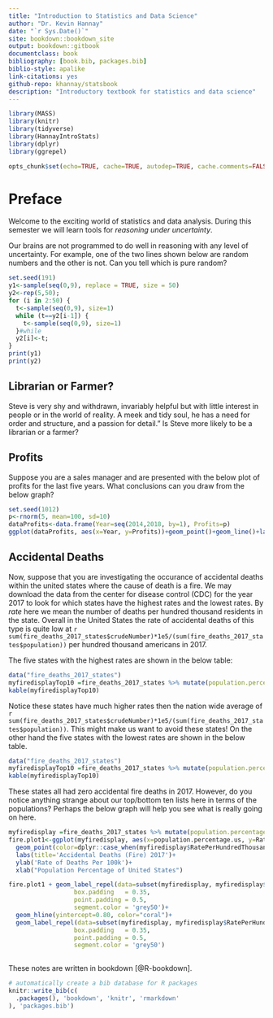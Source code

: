 ```yaml
--- 
title: "Introduction to Statistics and Data Science"
author: "Dr. Kevin Hannay"
date: "`r Sys.Date()`"
site: bookdown::bookdown_site
output: bookdown::gitbook
documentclass: book
bibliography: [book.bib, packages.bib]
biblio-style: apalike
link-citations: yes
github-repo: khannay/statsbook
description: "Introductory textbook for statistics and data science"
---
```


```r
library(MASS)
library(knitr)
library(tidyverse)
library(HannayIntroStats)
library(dplyr)
library(ggrepel)

opts_chunk$set(echo=TRUE, cache=TRUE, autodep=TRUE, cache.comments=FALSE,message=FALSE, warning=FALSE,tidy.opts=list(width.cutoff=80),tidy=TRUE)
```

# Preface

Welcome to the exciting world of statistics and data analysis. During this semester we will learn tools for *reasoning under uncertainty*. 

Our brains are not programmed to do well in reasoning with any level of uncertainty. For example, one of the two lines shown below are random numbers and the other is not. Can you tell which is pure random?

```r
set.seed(191)
y1<-sample(seq(0,9), replace = TRUE, size = 50)
y2<-rep(5,50);
for (i in 2:50) {
  t<-sample(seq(0,9), size=1)
  while (t==y2[i-1]) {
    t<-sample(seq(0,9), size=1)
  }#while
  y2[i]<-t;
}
print(y1)
print(y2)
```

## Librarian or Farmer?

Steve is very shy and withdrawn, invariably helpful but with little interest in people or in the world of reality. A meek and tidy soul, he has a need for order and structure, and a passion for detail.” Is Steve more likely to be a librarian or a farmer?

## Profits

Suppose you are a sales manager and are presented with the below plot of profits for the last five years. What conclusions can you draw from the below graph?
```r
set.seed(1012)
p<-rnorm(5, mean=100, sd=10)
dataProfits<-data.frame(Year=seq(2014,2018, by=1), Profits=p)
ggplot(dataProfits, aes(x=Year, y=Profits))+geom_point()+geom_line()+labs(title='Yearly Profits')+ylab('Sales Profits in thousands of dollars')
```

## Accidental Deaths

Now, suppose that you are investigating the occurance of accidental deaths within the united states where the cause of death is a fire. We may download the data from the center for disease control (CDC) for the year 2017 to look for which states have the highest rates and the lowest rates. By *rate* here we mean the number of deaths per hundred thousand residents in the state. Overall in the United States the rate of accidental deaths of this type is quite low at `r sum(fire_deaths_2017_states$crudeNumber)*1e5/(sum(fire_deaths_2017_states$population))` per hundred thousand americans in 2017. 

The five states with the highest rates are shown in the below table:

```r
data("fire_deaths_2017_states")
myfiredisplayTop10 =fire_deaths_2017_states %>% mutate(population.percentage.us=(population/sum(population))*100) %>% select(stateName, RatePerHundredThousand, population.percentage.us) %>% arrange(desc(RatePerHundredThousand), desc(population.percentage.us)) %>% head(5)
kable(myfiredisplayTop10)
```

Notice these states have much higher rates then the nation wide average of `r sum(fire_deaths_2017_states$crudeNumber)*1e5/(sum(fire_deaths_2017_states$population))`. This might make us want to avoid these states! On the other hand the five states with the lowest rates are shown in the below table. 

```r
data("fire_deaths_2017_states")
myfiredisplayTop10 =fire_deaths_2017_states %>% mutate(population.percentage.us=(population/sum(population))*100) %>% select(stateName, RatePerHundredThousand, population.percentage.us) %>% arrange(desc(RatePerHundredThousand), desc(population.percentage.us)) %>% tail(5)
kable(myfiredisplayTop10)
```

These states all had zero accidental fire deaths in 2017. However, do you notice anything strange about our top/bottom ten lists here in terms of the populations? Perhaps the below graph will help you see what is really going on here. 

```r
myfiredisplay =fire_deaths_2017_states %>% mutate(population.percentage.us=(population/sum(population))*100) %>% select(stateName, RatePerHundredThousand, population.percentage.us) %>% arrange(desc(RatePerHundredThousand), desc(population.percentage.us))
fire.plot1<-ggplot(myfiredisplay, aes(x=population.percentage.us, y=RatePerHundredThousand))+
  geom_point(color=dplyr::case_when(myfiredisplay$RatePerHundredThousand>=1.7~"red", myfiredisplay$RatePerHundredThousand==0.0~"blue", TRUE~"darkgreen"))+
  labs(title='Accidental Deaths (Fire) 2017')+
  ylab('Rate of Deaths Per 100k')+
  xlab("Population Percentage of United States")

fire.plot1 + geom_label_repel(data=subset(myfiredisplay, myfiredisplay$population.percentage.us>5), aes(label = stateName),
                  box.padding   = 0.35, 
                  point.padding = 0.5,
                  segment.color = 'grey50')+
  geom_hline(yintercept=0.80, color="coral")+
  geom_label_repel(data=subset(myfiredisplay, myfiredisplay$RatePerHundredThousand>1.75), aes(label = stateName),
                  box.padding   = 0.35, 
                  point.padding = 0.5,
                  segment.color = 'grey50')
  
```








These notes are written in bookdown [@R-bookdown]. 



```r
# automatically create a bib database for R packages
knitr::write_bib(c(
  .packages(), 'bookdown', 'knitr', 'rmarkdown'
), 'packages.bib')
```
